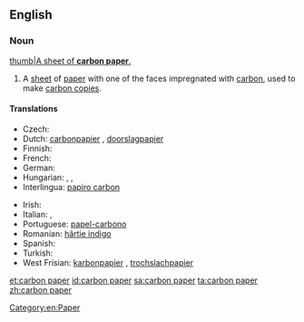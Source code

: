 ==English==
{{wikipedia}}
===Noun===
{{en-noun|head=[[carbon]] [[paper]]}}
[[image:Carbon paper.jpg|thumb|A sheet of '''carbon paper'''.]]
# A [[sheet]] of [[paper]] with one of the faces impregnated with [[carbon]], used to make [[carbon copy|carbon copies]].

====Translations====
{{trans-top|sheet of paper used to make carbon copies}}
* Czech: {{t-|cs|kopírovací papír|m}}
* Dutch: [[carbonpapier]] {{g|n}}, [[doorslagpapier]] {{g|n}}
* Finnish: {{t+|fi|hiilipaperi}}
* French: {{t+|fr|papier carbone|m}}
* German: {{t-|de|Durchschlagpapier|n}}
* Hungarian: {{t+|hu|indigó}}, {{t+|hu|másolópapír}}, {{t-|hu|karbonpapír}}
* Interlingua: [[papiro carbon]]
{{trans-mid}}
* Irish: {{t-|ga|páipéar carbóin|m}}
* Italian: {{t-|it|carta carbone|f}}, {{t-|it|carta velina|f}}
* Portuguese: [[papel-carbono]] {{g|m}}
* Romanian: [[hârtie indigo]] {{g|f}}
* Spanish: {{t-|es|papel carbón}}
* Turkish: {{t-|tr|karbon kâğıdı}}
* West Frisian: [[karbonpapier]] {{g|n}}, [[trochslachpapier]] {{g|n}}
{{trans-bottom}}

[[Category:en:Paper]]

[[et:carbon paper]]
[[id:carbon paper]]
[[sa:carbon paper]]
[[ta:carbon paper]]
[[zh:carbon paper]]